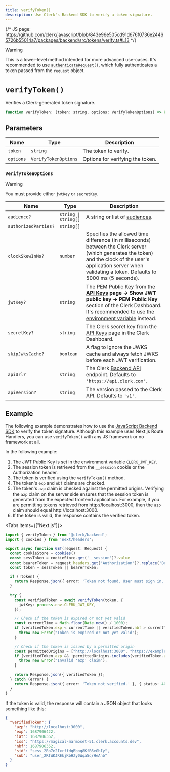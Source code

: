 ```yaml
---
title: verifyToken()
description: Use Clerk's Backend SDK to verify a token signature.
---
```


{/* JS page: https://github.com/clerk/javascript/blob/843e96e505cd91d676f0736e24465726b55014a7/packages/backend/src/tokens/verify.ts#L13 */}

> [!WARNING]
> This is a lower-level method intended for more advanced use-cases. It's recommended to use [`authenticateRequest()`](/docs/references/backend/authenticate-request), which fully authenticates a token passed from the `request` object.

# `verifyToken()`

Verifies a Clerk-generated token signature.

```js
function verifyToken: (token: string, options: VerifyTokenOptions) => Promise<JwtReturnType<JwtPayload, TokenVerificationError>>;
```

## Parameters

| Name | Type | Description |
| --- | --- | --- |
| `token` | `string` | The token to verify. |
| `options` | `VerifyTokenOptions` | Options for verifying the token. |

### `VerifyTokenOptions`

> [!WARNING]
> You must provide either `jwtKey` or `secretKey`.

| Name | Type | Description |
| --- | --- | --- |
| `audience?` | `string \| string[]` | A string or list of [audiences](https://datatracker.ietf.org/doc/html/rfc7519#section-4.1.3). |
| `authorizedParties?`| `string[]` | | A list of authorized parties. For example, `['http://localhost:4003', 'https://clerk.com']` |
| `clockSkewInMs?` | `number` | Specifies the allowed time difference (in milliseconds) between the Clerk server (which generates the token) and the clock of the user's application server when validating a token. Defaults to 5000 ms (5 seconds).|
| `jwtKey?` | `string` | The PEM Public Key from the **[API Keys](https://dashboard.clerk.com/last-active?path=api-keys) page -> Show JWT public key -> PEM Public Key** section of the Clerk Dashboard. It's recommended to use [the environment variable](/docs/deployments/clerk-environment-variables) instead. |
| `secretKey?` | `string` | The Clerk secret key from the [API Keys](https://dashboard.clerk.com/last-active?path=api-keys) page in the Clerk Dashboard.  |
| `skipJwksCache?` | `boolean` | A flag to ignore the JWKS cache and always fetch JWKS before each JWT verification. |
| `apiUrl?` | `string` | The Clerk [Backend API](/docs/reference/backend-api) endpoint. Defaults to `'https://api.clerk.com'`. |
| `apiVersion?` | `string` | The version passed to the Clerk API. Defaults to `'v1'`. |

## Example

The following example demonstrates how to use the [JavaScript Backend SDK](/docs/references/backend/overview) to verify the token signature. Although this example uses Next.js Route Handlers, you can use `verifyToken()` with any JS framework or no framework at all.

In the following example:

1. The JWT Public Key is set in the environment variable `CLERK_JWT_KEY`.
1. The session token is retrieved from the `__session` cookie or the Authorization header.
1. The token is verified using the `verifyToken()` method.
1. The token's `exp` and `nbf` claims are checked.
1. The token's `azp` claim is checked against the permitted origins. Verifying the `azp` claim on the server side ensures that the session token is generated from the expected frontend application. For example, if you are permitting tokens retrieved from http://localhost:3000, then the `azp` claim should equal http://localhost:3000.
1. If the token is valid, the response contains the verified token.

<Tabs items={["Next.js"]}>
  <Tab>
  ```ts title="app/api/verify-token/route.ts"
  import { verifyToken } from '@clerk/backend';
  import { cookies } from 'next/headers';

  export async function GET(request: Request) {
    const cookieStore = cookies()
    const sessToken = cookieStore.get('__session')?.value
    const bearerToken = request.headers.get('Authorization')?.replace('Bearer ', '');
    const token = sessToken || bearerToken;

    if (!token) {
      return Response.json({ error: 'Token not found. User must sign in.' }, { status: 401 });
    }

    try {
      const verifiedToken = await verifyToken(token, {
        jwtKey: process.env.CLERK_JWT_KEY,
      });

      // Check if the token is expired or not yet valid
      const currentTime = Math.floor(Date.now() / 1000);
      if (verifiedToken.exp < currentTime || verifiedToken.nbf > currentTime) {
        throw new Error("Token is expired or not yet valid");
      }

      // Check if the token is issued by a permitted origin
      const permittedOrigins = ["http://localhost:3000", "https://example.com"]; // Replace with your permitted origins
      if (verifiedToken.azp && !permittedOrigins.includes(verifiedToken.azp)) {
        throw new Error("Invalid 'azp' claim");
      }

      return Response.json({ verifiedToken });
    } catch (error) {
      return Response.json({ error: 'Token not verified.' }, { status: 401 });
    }
  }
  ```
  </Tab>
</Tabs>

If the token is valid, the response will contain a JSON object that looks something like this:

```json
{
  "verifiedToken": {
    "azp": "http://localhost:3000",
    "exp": 1687906422,
    "iat": 1687906362,
    "iss": "https://magical-marmoset-51.clerk.accounts.dev",
    "nbf": 1687906352,
    "sid": "sess_2Ro7e2IxrffdqBboq8KfB6eGbIy",
    "sub": "user_2RfWKJREkjKbHZy0Wqa5qrHeAnb"
  }
}
```
